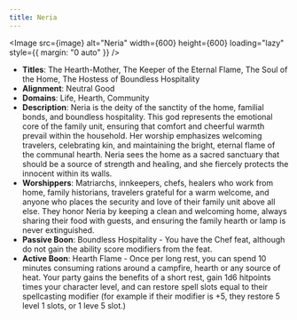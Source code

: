 ```yaml
---
title: Neria
---
```



<Image src={image} alt="Neria" width={600} height={600} loading="lazy" style={{ margin: "0 auto" }} />

- **Titles**: The Hearth-Mother, The Keeper of the Eternal Flame, The Soul of the Home, The Hostess of Boundless Hospitality
- **Alignment**: Neutral Good
- **Domains**: Life, Hearth, Community
- **Description**: Neria is the deity of the sanctity of the home, familial bonds, and boundless hospitality. This god represents the emotional core of the family unit, ensuring that comfort and cheerful warmth prevail within the household. Her worship emphasizes welcoming travelers, celebrating kin, and maintaining the bright, eternal flame of the communal hearth. Neria sees the home as a sacred sanctuary that should be a source of strength and healing, and she fiercely protects the innocent within its walls.
- **Worshippers**: Matriarchs, innkeepers, chefs, healers who work from home, family historians, travelers grateful for a warm welcome, and anyone who places the security and love of their family unit above all else. They honor Neria by keeping a clean and welcoming home, always sharing their food with guests, and ensuring the family hearth or lamp is never extinguished.
- **Passive Boon**: Boundless Hospitality - You have the Chef feat, although do not gain the ability score modifiers from the feat.
- **Active Boon**: Hearth Flame - Once per long rest, you can spend 10 minutes consuming rations around a campfire, hearth or any source of heat. Your party gains the benefits of a short rest, gain 1d6 hitpoints times your character level, and can restore spell slots equal to their spellcasting modifier (for example if their modifier is +5, they restore 5 level 1 slots, or 1 leve 5 slot.)
